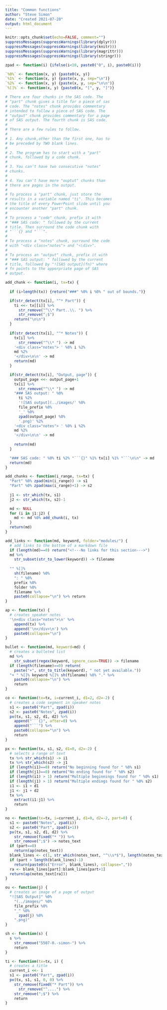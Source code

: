 ```yaml
---
title: "Common functions"
author: "Steve Simon"
date: "Created 2021-07-28"
output: html_document
---
```


```r
knitr::opts_chunk$set(echo=FALSE, comment="")
suppressMessages(suppressWarnings(library(dplyr)))
suppressMessages(suppressWarnings(library(knitr)))
suppressMessages(suppressWarnings(library(magrittr)))
suppressMessages(suppressWarnings(library(stringr)))
```

```r
zpad <- function(i) {ifelse(i<10, paste0("0", i), paste0(i))}

`%0%` <- function(x, y) {paste0(x, y)}
`%1%` <- function(x, y) {paste(x, y, sep="\n")}
`%2%` <- function(x, y) {paste(x, y, sep="\n\n")}
`%[]%` <- function(x, y) {paste0(x, "[", y, "]")}
```

```r
# There are four chunks in the SAS code. The 
# "part" chunk gives a title for a piece of sas
# code. The "notes" chunk provides commentary
# intended to follow a piece of SAS code. The
# "output" chunk provides commentary for a page
# of SAS output. The fourth chunk is SAS code.
#
# There are a few rules to follow.
#
# 1. Any chunk,other than the first one, has to 
# be preceded by TWO blank lines.
#
# 2. The program has to start with a "part" 
# chunk, followed by a code chunk.
#
# 3. You can't have two consecutive "notes"
# chunks.
#
# 4. You can't have more "ouptut" chunks than
# there are pages in the output.
#
# To process a "part" chunk, just store the
# results in a variable named "ti". This becomes
# the title of every PowerPoint slide until you
# encounter another "part" chunk.
#
# To process a "code" chunk, prefix it with
# "### SAS code: " followed by the current
# title. Then surround the code chunk with
# "```{} and "```".
# 
# To process a "notes" chunk, surround the code
# with "<div class="notes"> and "<\div>".
#
# To process an "output" chunk, prefix it with
# "### SAS output: " followed by the current 
# title, followed by "![SAS output](fn)" where
# fn points to the apporpriate page of SAS 
# output.

add_chunk <- function(i, tx=tx) {
  
  if (i>length(tx)) {return("###" %0% i %0% " out of bounds.")}

  if(str_detect(tx[i], "^* Part")) {
    ti <<- tx[[i]] %>% 
      str_remove("^\\* Part..\\. ") %>%
      str_remove(";$")
    return("\n\n")
  }
  
  if(str_detect(tx[i], "^* Notes")) {
    tx[i] %>%
      str_remove("^\\* ") -> md
    '<div class="notes"> ' %0% i %2%
    md %2%
    '</div>\n\n' -> md
    return(md)
  }

  if(str_detect(tx[i], "Output, page")) {
    output_page <<- output_page+1
    tx[i] %>%
      str_remove("^\\* ") -> md
    "### SAS output: " %0% 
      ti %2%
      '![SAS output](../images/' %0% 
      file_prefix %0% 
      '_' %0% 
      zpad(output_page) %0%
      '.png)' %2%
    '<div class="notes"> ' %0% i %2%
    md %2%
    '</div>\n\n' -> md
      
    return(md)
  }

  "### SAS code: " %0% ti %2% "```{}" %1% tx[i] %1% "```\n\n" -> md
  return(md)
}

add_chunks <- function(i_range, tx=tx) {
  "Part" %0% zpad(min(i_range)) -> s1
  "Part" %0% zpad(max(i_range)+1) -> s2
  
  j1 <- str_which(tx, s1)
  j2 <- str_which(tx, s2)-1

  md <- NULL
  for (i in j1:j2) {
    md <- md %0% add_chunk(i, tx)
  }
  return(md)
}
```

```r
add_links <- function(md, keyword, folder="modules/") {
  # add links to the bottom of a markdown file
  if (length(md)==0) return("<!---No links for this section--->")
  md %>%
    str_subset(str_to_lower(keyword)) -> filename
  
  "" %[]% 
    sh(filename) %0%
    ": " %0%
    prefix %0%
    folder %0%
    filename %>%
    paste0(collapse="\n") %>% return
}
```

```r
ap <- function(tx) {
  # creates speaker notes
  '\n<div class="notes">\n' %>%
    append(tx) %>%
	append('\n</div>\n') %>%
	paste0(collapse="\n")
}
```

```r
bullet <- function(md, keyword=md) {
  # creates a bulleted list
  md %>%
    str_subset(regex(keyword, ignore_case=TRUE)) -> filename
  if (length(filename)==0) return(
    paste("+", str_to_title(keyword), " not yet available."))
  "+ " %[]% keyword %[]% sh(filename) %0% "." %>%
    paste0(collapse="\n") %>%
    return
}
```

```r
co <- function(tx=tx, i=current_i, d1=2, d2=-2) {
  # creates a code segment in speaker notes
  s1 <- paste0("Part", zpad(i))
  s2 <- paste0("Notes", zpad(i))
  px(tx, s1, s2, d1, d2) %>%
    append("```{}", after=0) %>%
  	append("```") %>%
    paste0(collapse="\n") %>%
	return
}
```

```r
px <- function(tx, s1, s2, d1=0, d2=-2) {
  # selects a range of text
  tx %>% str_which(s1) -> i1
  tx %>% str_which(s2) -> j1
  if (length(i1)==0) return("No beginning found for " %0% s1)
  if (length(j1)==0) return("No ending found for " %0% s2)
  if (length(i1) > 1) return("Multiple beginnings found for " %0% s1)
  if (length(j1) > 1) return("Multiple endings found for " %0% s2)
  i1 <- i1 + d1
  j1 <- j1 + d2
  tx %>%
    extract(i1:j1) %>%
    return
}
```

```r
no <- function(tx=tx, i=current_i, d1=0, d2=-2, part=0) {
  s1 <- paste0("Notes", zpad(i))
  s2 <- paste0("Part", zpad(i+1))
  px(tx, s1, s2, d1, d2) %>%
    str_remove(fixed("* ")) %>%
  	str_remove(";$") -> notes_text
  if (part==0) 
    return(ap(notes_text))
  blank_lines <- c(1, str_which(notes_text, "^\\s*$"), length(notes_text))
  if (part > length(blank_lines)-1)
    return(paste0(c("Error", blank_lines), collapse=","))
  ra <- blank_lines[part]:blank_lines[part+1] 
  return(ap(notes_text[ra]))
}
```

```r
ou <- function(j) {
  # creates an image of a page of output
  "![SAS Output]" %0%
    "(../images/" %0%
  	file_prefix %0%
    "_" %0%
	  zpad(j) %0%
	".png)"
}
```

```r
sh <- function(s) {
  s %>%
    str_remove("5507-0.-simon-") %>%
    return
}
```

```r
ti <- function(tx=tx, i) {
  # creates a title
  current_i <<- i
  s1 <- paste0("Part", zpad(i))
  px(tx, s1, s1, 0, 0) %>%
  	str_remove(fixed("* Part")) %>%
	  str_remove("^....") %>%
    str_remove(";$") %>%
    return   
}
```
